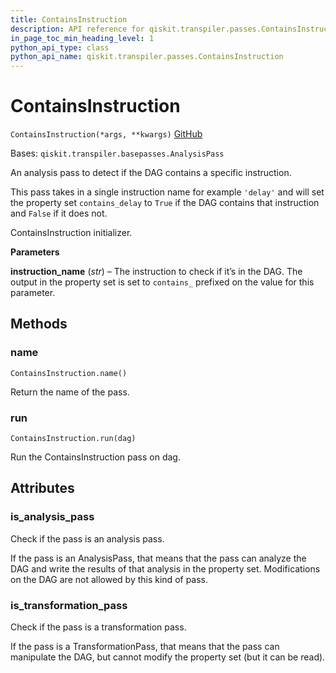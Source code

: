 ```yaml
---
title: ContainsInstruction
description: API reference for qiskit.transpiler.passes.ContainsInstruction
in_page_toc_min_heading_level: 1
python_api_type: class
python_api_name: qiskit.transpiler.passes.ContainsInstruction
---
```


# ContainsInstruction

<span id="qiskit.transpiler.passes.ContainsInstruction" />

`ContainsInstruction(*args, **kwargs)` [GitHub](https://github.com/qiskit/qiskit/tree/stable/0.20/qiskit/transpiler/passes/utils/contains_instruction.py "view source code")

Bases: `qiskit.transpiler.basepasses.AnalysisPass`

An analysis pass to detect if the DAG contains a specific instruction.

This pass takes in a single instruction name for example `'delay'` and will set the property set `contains_delay` to `True` if the DAG contains that instruction and `False` if it does not.

ContainsInstruction initializer.

**Parameters**

**instruction\_name** (*str*) – The instruction to check if it’s in the DAG. The output in the property set is set to `contains_` prefixed on the value for this parameter.

## Methods

### name

<span id="qiskit.transpiler.passes.ContainsInstruction.name" />

`ContainsInstruction.name()`

Return the name of the pass.

### run

<span id="qiskit.transpiler.passes.ContainsInstruction.run" />

`ContainsInstruction.run(dag)`

Run the ContainsInstruction pass on dag.

## Attributes

<span id="qiskit.transpiler.passes.ContainsInstruction.is_analysis_pass" />

### is\_analysis\_pass

Check if the pass is an analysis pass.

If the pass is an AnalysisPass, that means that the pass can analyze the DAG and write the results of that analysis in the property set. Modifications on the DAG are not allowed by this kind of pass.

<span id="qiskit.transpiler.passes.ContainsInstruction.is_transformation_pass" />

### is\_transformation\_pass

Check if the pass is a transformation pass.

If the pass is a TransformationPass, that means that the pass can manipulate the DAG, but cannot modify the property set (but it can be read).

